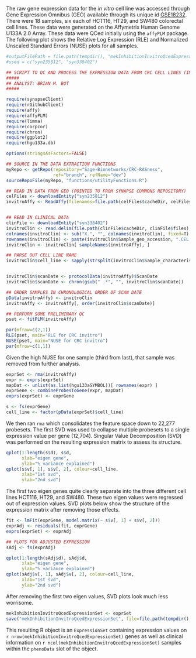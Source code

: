 The raw gene expression data for the *in vitro* cell line  was accessed through Gene Expression Omnibus (GEO) available through its unique id [GSE18232](http://www.ncbi.nlm.nih.gov/geo/query/acc.cgi?acc=GSE18232). There were 18 samples, six each of HCT116, HT29, and SW480 colorectal cell lines. These data were generated on the Affymetrix Human Genome U133A 2.0 Array. These data were QCed initially using the `affyPLM` package. The following plot shows the Relative Log Expression (RLE) and Normalized Unscaled Standard Errors (NUSE) plots for all samples.

```r
#outputFilePath = file.path(tempdir(), "mekInhibitionInvitroQcedExpressionSet.rbin")
#used = c("syn235812", "syn338402")

## SCRIPT TO QC AND PROCESS THE EXPRESSION DATA FROM CRC CELL LINES (IN VITRO)
#####
## ANALYST: BRIAN M. BOT
#####

require(synapseClient)
require(rGithubClient)
require(affy)
require(affyPLM)
require(limma)
require(corpcor)
require(chron)
require(ggplot2)
require(hgu133a.db)

options(stringsAsFactors=FALSE)

## SOURCE IN THE DATA EXTRACTION FUNCTIONS
myRepo <- getRepo(repository="Sage-Bionetworks/CRC-RASness",
                  ref="branch", refName="dev")
sourceRepoFile(myRepo, "functions/utilityFunctions.R")

## READ IN DATA FROM GEO (POINTED TO FROM SYNAPSE COMMONS REPOSITORY)
celFiles <- downloadEntity("syn235812")
invitroAffy <- ReadAffy(filenames=file.path(celFiles$cacheDir, celFiles$files))


## READ IN CLINICAL DATA
clinFile <- downloadEntity("syn338402")
invitroClin <- read.delim(file.path(clinFile$cacheDir, clinFile$files), as.is=T)
colnames(invitroClin) <- sub("X.", "", colnames(invitroClin), fixed=T)
rownames(invitroClin) <- paste(invitroClin$Sample_geo_accession, ".CEL.gz", sep="")
invitroClin <- invitroClin[ sampleNames(invitroAffy), ]

## PARSE OUT CELL LINE NAME
invitroClin$cell_line <- sapply(strsplit(invitroClin$Sample_characteristics_ch1, ": ", fixed=T), "[[", 2)


invitroClin$scanDate <- protocolData(invitroAffy)$ScanDate
invitroClin$scanDate <- chron(gsub(" .*", "", invitroClin$scanDate))

## ORDER SAMPLES IN CHRONOLOGICAL ORDER OF SCAN DATE
pData(invitroAffy) <- invitroClin
invitroAffy <- invitroAffy[, order(invitroClin$scanDate)]

## PERFORM SOME PRELIMINARY QC
pset <- fitPLM(invitroAffy)
```

```r
par(mfrow=c(2,1))
RLE(pset, main="RLE for CRC invitro")
NUSE(pset, main="NUSE for CRC invitro")
par(mfrow=c(1,1))
```

Given the high NUSE for one sample (third from last), that sample was removed from further analysis.

```r
exprSet <- rma(invitroAffy)
expr <- exprs(exprSet)
mapDat <- unlist(as.list(hgu133aSYMBOL))[ rownames(expr) ]
exprGene <- combineProbesToGene(expr, mapDat)
exprs(exprSet) <- exprGene

s <- fs(exprGene)
cell_line <- factor(pData(exprSet)$cell_line)
```

We then ran `rma` which consolidates the feature space down to 22,277 probesets. The first SVD was used to collapse multiple probesets to a single expression value per gene (12,704). Singular Value Decomposition (SVD) was performed on the resulting expression matrix to assess its structure.

```r
qplot(1:length(s$d), s$d,
      xlab="eigen gene",
      ylab="% variance explained")
qplot(s$v[, 1], s$v[, 2], colour=cell_line,
      xlab="1st svd",
      ylab="2nd svd")
```

The first two eigen genes quite clearly separate into the three different cell lines HCT116, HT29, and SW480. These two eigen values were regressed out of expression values. SVD plots below show the structure of the expression matrix after removing those effects.

```r
fit <- lmFit(exprGene, model.matrix(~ s$v[, 1] + s$v[, 2]))
exprAdj <- residuals(fit, exprGene)
exprs(exprSet) <- exprAdj

## PLOTS FOR ADJUSTED EXPRESSION
sAdj <- fs(exprAdj)
```

```r
qplot(1:length(sAdj$d), sAdj$d,
      xlab="eigen gene",
      ylab="% variance explained")
qplot(sAdj$v[, 1], sAdj$v[, 2], colour=cell_line,
      xlab="1st svd",
      ylab="2nd svd")
```

After removing the first two eigen values, SVD plots look much less worrisome.

```r
mekInhibitionInvitroQcedExpressionSet <- exprSet
save("mekInhibitionInvitroQcedExpressionSet", file=file.path(tempdir(), "mekInhibitionInvitroQcedExpressionSet.rbin"))
```

This resulting R object is an `ExpressionSet` containing expression values on `r nrow(mekInhibitionInvitroQcedExpressionSet)` genes as well as clinical information on `r ncol(mekInhibitionInvitroQcedExpressionSet)` samples within the `phenoData` slot of the object.
